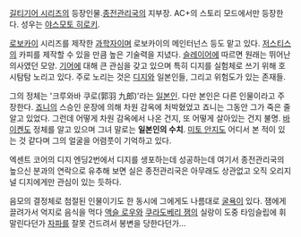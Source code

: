[[길티기어 시리즈]]의 등장인물.[[종전관리국]]의 지부장. AC+의 스토리 모드에서만 등장한다. 성우는 [[야스모토 히로키]].

[[로보카이]] 시리즈를 제작한 [[과학자]]이며 로보카이의 메인터넌스 등도 맡고 있다. [[저스티스(길티기어)|저스티스]]의 카피를 제작할 수 있을 만큼 높은 기술력을 지녔다. [[슬레이어(길티기어)|슬레이어]]에 따르면 원래는 뛰어난 의사였던 모양. [[기어]]에 대해 큰 관심을 갖고 있으며 특히 디지를 실험체로 쓰기 위해 호시탐탐 노리고 있다. 주로 노리는 것은 [[디지(길티기어)|디지]]와 일본인들, 그리고 위험도가 있는 존재들.

그의 정체는 '크루와바 쿠로(郭羽 九郎)'라는 [[일본인]]. 다만 본인은 다른 인물이라고 주장한다. [[죠니(길티기어)|죠니]]의 스승인 운장에 의해 차원 감옥에 처박혔었고 죠니는 그동안 그가 죽은 줄 알고 있었다. 그런데 어떻게 차원 감옥에서 나온 건지, 또 어떻게 살아있는 건지 불명. [[바이켄]]도 정체를 알고 있으며 그녀 말로는 '''일본인의 수치'''. [[미토 안지]]도 어디서 본 적이 있는 것 같다며 그의 얼굴을 어렴풋이 기억하고 있다.

엑센트 코어의 디지 엔딩2번에서 디지를 생포하는데 성공하는데 여기서 종전관리국의 높으신 분과의 연락으로 유추해 보면 실은 종전관리국은 아무래도 상관없고 오직 오리지널 디지에게만 관심이 있는 듯하다.

음모의 결정체로 첨절된 인물이기도 한 동시에 그에게도 나름대로 [[굴욕]]이 있다. 잼에게 끌려가서 억지로 음식을 먹다 [[액슬 로우]]와 [[쿠라도베리 잼]]의 실랑이 도중 타임슬립에 휘말린다던가 [[자파(길티기어 시리즈)|자파]]를 잘못 건드려서 봉변을 당한다던가…
